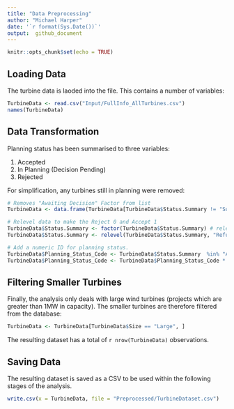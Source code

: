 ```yaml
---
title: "Data Preprocessing"
author: "Michael Harper"
date: '`r format(Sys.Date())`'
output:  github_document
---
```



```r
knitr::opts_chunk$set(echo = TRUE)
```

## Loading Data

The turbine data is laoded into the file. This contains a number of variables:

```r

TurbineData <- read.csv("Input/FullInfo_AllTurbines.csv")
names(TurbineData)

```

## Data Transformation

Planning status has been summarised to three variables:

1) Accepted
2) In Planning (Decision Pending)
3) Rejected

For simplification, any turbines still in planning were removed:

```r

# Removes "Awaiting Decision" Factor from list
TurbineData <- data.frame(TurbineData[TurbineData$Status.Summary != "Submitted", ])

# Relevel data to make the Reject 0 and Accept 1 
TurbineData$Status.Summary <- factor(TurbineData$Status.Summary) # relevel factor
TurbineData$Status.Summary <- relevel(TurbineData$Status.Summary, "Refused/Abandoned") 

# Add a numeric ID for planning status.
TurbineData$Planning_Status_Code <- TurbineData$Status.Summary  %in% "Approved"
TurbineData$Planning_Status_Code <- TurbineData$Planning_Status_Code * 1 # Convert TRUE FALSE to 1 and 0

```

## Filtering Smaller Turbines

Finally, the analysis only deals with large wind turbines (projects which are greater than 1MW in capacity). The smaller turbines are therefore filtered from the database:

```r

TurbineData <- TurbineData[TurbineData$Size == "Large", ]

```

The resulting dataset has a total of `r nrow(TurbineData)` observations.

## Saving Data

The resulting dataset is saved as a CSV to be used within the following stages of the analysis.

```r

write.csv(x = TurbineData, file = "Preprocessed/TurbineDataset.csv")

```


